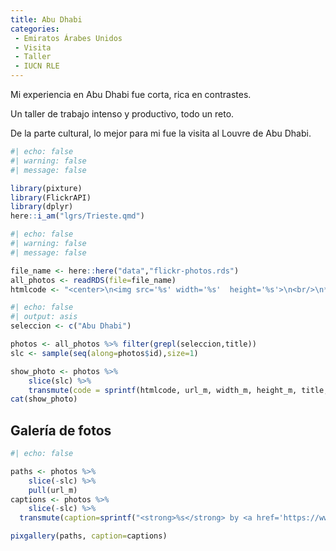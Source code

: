 ```yaml
---
title: Abu Dhabi
categories:
 - Emiratos Árabes Unidos
 - Visita
 - Taller
 - IUCN RLE
---
```


Mi experiencia en Abu Dhabi fue corta, rica en contrastes.

Un taller de trabajo intenso y productivo, todo un reto.

De la parte cultural, lo mejor para mi fue la visita al Louvre de Abu Dhabi.


```r
#| echo: false
#| warning: false
#| message: false

library(pixture)
library(FlickrAPI)
library(dplyr)
here::i_am("lgrs/Trieste.qmd")

```

```r
#| echo: false
#| warning: false
#| message: false

file_name <- here::here("data","flickr-photos.rds")
all_photos <- readRDS(file=file_name)
htmlcode <- "<center>\n<img src='%s' width='%s'  height='%s'>\n<br/>\n**%s** by <a href='https://www.flickr.com/photos/jferrer/%s' target='flickr'>%s @ flickr</a><br/></center>"
```

```r
#| echo: false
#| output: asis
seleccion <- c("Abu Dhabi")

photos <- all_photos %>% filter(grepl(seleccion,title)) 
slc <- sample(seq(along=photos$id),size=1)

show_photo <- photos %>%
    slice(slc) %>%
    transmute(code = sprintf(htmlcode, url_m, width_m, height_m, title, id, ownername)) %>% pull()
cat(show_photo)
```

## Galería de fotos


```r
#| echo: false

paths <- photos %>% 
    slice(-slc) %>% 
    pull(url_m)
captions <- photos %>% 
    slice(-slc) %>% 
  transmute(caption=sprintf("<strong>%s</strong> by <a href='https://www.flickr.com/photos/jferrer/%s' target='flickr'>%s @ flickr</a>",title,id, ownername)) %>% pull()

pixgallery(paths, caption=captions)
```